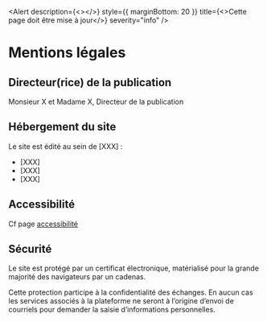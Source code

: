 
<Head>
  <title>Mentions légales | template</title>
</Head>

<Alert
  description={<></>}
  style={{ marginBottom: 20 }}
  title={<>Cette page doit être mise à jour</>}
  severity="info"
/>

# Mentions légales

## Directeur(rice) de la publication

Monsieur X et Madame X, Directeur de la publication

## Hébergement du site

Le site est édité au sein de [XXX] :

- [XXX]
- [XXX]
- [XXX]

## Accessibilité

Cf page [accessibilité](/accessibilite)

## Sécurité

Le site est protégé par un certificat électronique, matérialisé
pour la grande majorité des navigateurs par un cadenas.

Cette protection participe à la confidentialité des échanges. En aucun
cas les services associés à la plateforme ne seront à l’origine
d’envoi de courriels pour demander la saisie d’informations
personnelles.
